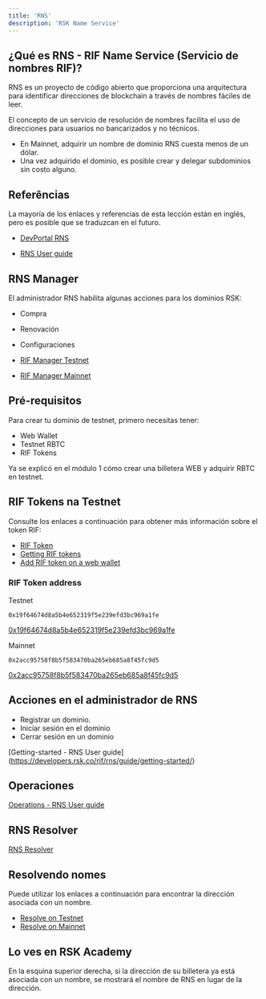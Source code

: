 ```yaml
---
title: 'RNS'
description: 'RSK Name Service'
---
```


## ¿Qué es RNS - RIF Name Service (Servicio de nombres RIF)?

RNS es un proyecto de código abierto que proporciona una arquitectura para identificar direcciones de blockchain a través de nombres fáciles de leer.

El concepto de un servicio de resolución de nombres facilita el uso de direcciones para usuarios no bancarizados y no técnicos.

- En Mainnet, adquirir un nombre de dominio RNS cuesta menos de un dólar.
- Una vez adquirido el dominio, es posible crear y delegar subdominios sin costo alguno.

## Referências

La mayoría de los enlaces y referencias de esta lección están en inglés, pero es posible que se traduzcan en el futuro.

- [DevPortal RNS](https://developers.rsk.co/rif/rns/) 

- [RNS User guide](https://developers.rsk.co/rif/rns/guide/setup/)

## RNS Manager

El administrador RNS habilita algunas acciones para los dominios RSK:

- Compra
- Renovación
- Configuraciones

- [RIF Manager Testnet](https://testnet.manager.rns.rifos.org/)
- [RIF Manager Mainnet](https://manager.rns.rifos.org/)

## Pré-requisitos

Para crear tu dominio de testnet, primero necesitas tener:

- Web Wallet
- Testnet RBTC
- RIF Tokens

Ya se explicó en el módulo 1 cómo crear una billetera WEB y adquirir RBTC en testnet.

## RIF Tokens na Testnet

Consulte los enlaces a continuación para obtener más información sobre el token RIF:

- [RIF Token](https://developers.rsk.co/rif/token/)
- [Getting RIF tokens](https://developers.rsk.co/rif/rns/guide/setup/#getting-rif-tokens)
- [Add RIF token on a web wallet](https://developers.rsk.co/rif/rns/guide/setup/#display-amount-of-tokens-in-the-nifty-wallet) 

### RIF Token address

Testnet

```text
0x19f64674d8a5b4e652319f5e239efd3bc969a1fe
```

[0x19f64674d8a5b4e652319f5e239efd3bc969a1fe](https://explorer.testnet.rsk.co/address/0x19f64674d8a5b4e652319f5e239efd3bc969a1fe)

Mainnet

```text
0x2acc95758f8b5f583470ba265eb685a8f45fc9d5
```

[0x2acc95758f8b5f583470ba265eb685a8f45fc9d5](https://explorer.rsk.co/address/0x2acc95758f8b5f583470ba265eb685a8f45fc9d5)

## Acciones en el administrador de RNS

- Registrar un dominio.
- Iniciar sesión en el dominio
- Cerrar sesión en un dominio

[Getting-started - RNS User guide]
(https://developers.rsk.co/rif/rns/guide/getting-started/)

## Operaciones

[Operations - RNS User guide](https://developers.rsk.co/rif/rns/guide/operations/)

## RNS Resolver 

[RNS Resolver](https://developers.rsk.co/rif/rns/guide/advanced/)

## Resolvendo nomes

Puede utilizar los enlaces a continuación para encontrar la dirección asociada con un nombre.

- [Resolve on Testnet](https://testnet.manager.rns.rifos.org/resolve)
- [Resolve on Mainnet](https://manager.rns.rifos.org/resolve)

## Lo ves en RSK Academy

En la esquina superior derecha, si la dirección de su billetera ya está asociada con un nombre, se mostrará el nombre de RNS en lugar de la dirección.
